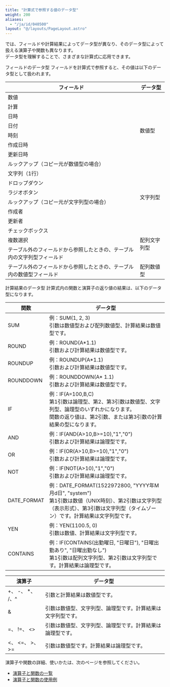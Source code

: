 ```yaml
---
title: "計算式で参照する値のデータ型"
weight: 200
aliases:
  - "/ja/id/040500"
layout: "@/layouts/PageLayout.astro"
---
```




<Kintone />では、フィールドや計算結果によってデータ型が異なり、そのデータ型によって扱える演算子や関数も異なります。  
データ型を理解することで、さまざまな計算式に応用できます。

<Heading id="autocalc_calculation_type_10">フィールドのデータ型</Heading>
フィールドを計算式で参照すると、その値は以下のデータ型として扱われます。

<table>
  <thead>
    <tr>
      <th>フィールド</th>
      <th>データ型</th>
    </tr>
  </thead>
  <tbody>
    <tr>
      <td>数値</td>
      <td rowspan="8">数値型</td>
    </tr>
    <tr>
      <td>計算</td>
    </tr>
    <tr>
      <td>日時</td>
    </tr>
    <tr>
      <td>日付</td>
    </tr>
    <tr>
      <td>時刻</td>
    </tr>
    <tr>
      <td>作成日時</td>
    </tr>
    <tr>
      <td>更新日時</td>
    </tr>
    <tr>
      <td>ルックアップ（コピー元が数値型の場合）</td>
    </tr>
    <tr>
      <td>文字列（1行）</td>
      <td rowspan="6">文字列型</td>
    </tr>
    <tr>
      <td>ドロップダウン</td>
    </tr>
    <tr>
      <td>ラジオボタン</td>
    </tr>
    <tr>
      <td>ルックアップ（コピー元が文字列型の場合）</td>
    </tr>
    <tr>
      <td>作成者</td>
    </tr>
    <tr>
      <td>更新者</td>
    </tr>
    <tr>
      <td>チェックボックス</td>
      <td rowspan="3">配列文字列型</td>
    </tr>
    <tr>
      <td>複数選択</td>
    </tr>
    <tr>
      <td>テーブル外のフィールドから参照したときの、テーブル内の文字列型フィールド</td>
    </tr>
    <tr>
      <td>テーブル外のフィールドから参照したときの、テーブル内の数値型フィールド</td>
      <td rowspan="1">配列数値型</td>
    </tr>
  </tbody>
</table>

<Heading id="autocalc_calculation_type_20">計算結果のデータ型</Heading>
計算式内の関数と演算子の返り値の結果は、以下のデータ型になります。

<table>
  <thead>
    <tr>
      <th>関数</th>
      <th>データ型</th>
    </tr>
  </thead>
  <tbody>
    <tr>
      <td>SUM</td>
      <td>例：SUM(1, 2, 3)<br>
       引数は数値型および配列数値型、計算結果は数値型です。</td>
    </tr>
    <tr>
      <td>ROUND</td>
      <td>例：ROUND(A*1.1)<br>
      引数および計算結果は数値型です。</td>
    </tr>
    <tr>
      <td>ROUNDUP</td>
      <td>例：ROUNDUP(A*1.1)<br>
      引数および計算結果は数値型です。</td>
    </tr>
    <tr>
      <td>ROUNDDOWN</td>
      <td>例：ROUNDDOWN(A* 1.1)<br>
      引数および計算結果は数値型です。</td>
    </tr>
    <tr>
      <td>IF</td>
      <td>例：IF(A=100,B,C)<br>
      第1引数は論理型、第2、第3引数は数値型、文字列型、論理型のいずれかになります。<br>
      関数の返り値は、第2引数、または第3引数の計算結果の型になります。</td>
    </tr>
    <tr>
      <td>AND</td>
      <td>例：IF(AND(A>10,B>=10),"1","0")<br>
      引数および計算結果は論理型です。</td>
    </tr>
    <tr>
      <td>OR</td>
      <td>例：IF(OR(A>10,B>=10),"1","0")<br>
      引数および計算結果は論理型です。</td>
    </tr>
    <tr>
      <td>NOT</td>
      <td>例：IF(NOT(A>10),"1","0")<br>
      引数および計算結果は論理型です。</td>
    </tr>
    <tr>
      <td>DATE_FORMAT</td>
      <td>例：DATE_FORMAT(1522972800, "YYYY年M月d日", "system")<br>
      第1引数は数値（UNIX時刻）、第2引数は文字列型（表示形式）、第3引数は文字列型（タイムゾーン）です。計算結果は文字列型です。</td>
    </tr>
    <tr>
      <td>YEN</td>
      <td>例：YEN(1100.5, 0)<br>
      引数は数値、計算結果は文字列型です。</td>
    </tr>
    <tr>
      <td>CONTAINS</td>
      <td>例：IF(CONTAINS(出勤曜日, "日曜日"), "日曜出勤あり", "日曜出勤なし")<br>
      第1引数は配列文字列型、第2引数は文字列型です。計算結果は論理型です。</td>
    </tr>
  </tbody>
</table>

<table>
  <thead>
    <tr>
      <th>演算子</th>
      <th>データ型</th>
    </tr>
  </thead>
  <tbody>
    <tr>
      <td>+、 -、 *、 /、^</td>
      <td>引数と計算結果は数値型です。</td>
    </tr>
    <tr>
      <td>&</td>
      <td>引数は数値型、文字列型、論理型です。計算結果は文字列型です。</td>
    </tr>
    <tr>
      <td>=、 !=、 <></td>
      <td>引数は数値型、文字列型、論理型です。計算結果は論理型です。</td>
    </tr>
    <tr>
      <td><、 <=、 >、 >=</td>
      <td>引数は数値型です。計算結果は論理型です。</td>
    </tr>
  </tbody>
</table>

演算子や関数の詳細、使いかたは、次のページを参照してください。

* [演算子と関数の一覧](/k/ja/id/040499.html)
* [演算子と関数の使用例](/k/ja/id/040503.html)
